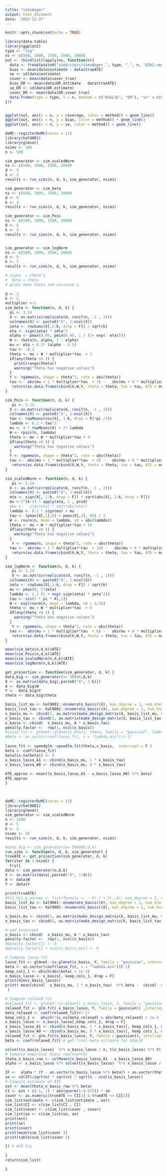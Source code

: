 ```yaml
---
title: "simsWager"
output: html_document
date: '2022-12-27'
---
```


```r
knitr::opts_chunk$set(echo = TRUE)
```



```r
library(data.table)
library(ggplot2)
type <- "log"
ns <- c(500, 1000, 1500, 2000, 3000)
out <- rbindlist(lapply(ns, function(n){
  data <- fread(paste0("simScripts/simsWager_", type, "_", n, "d2k2_new.csv" ))
  bias <- mean(data$estimate - data$trueATE)
  se <- sd(data$estimate)
  cover <- mean(data$cover_true)
  bias_DR <- mean(data$DR_estimate - data$trueATE)
  se_DR <- sd(data$DR_estimate)
  cover_DR <- mean(data$DR_cover_true)
  data.frame(type = type, n = n, method = c("AdaLSE", "DR"), "se" = c(se, se_DR), "bias" = c(bias, bias_DR), "coverage" = c(cover, cover_DR))
}))


ggplot(out, aes(x = n, y = coverage, color = method)) + geom_line()
ggplot(out, aes(x = n, y = bias, color = method)) + geom_line()
ggplot(out, aes(x = n, y = se, color = method)) + geom_line()

```

```r
doMC::registerDoMC(cores = 11)
library(hal9001)
library(glmnet)
nsims <- 100
n <- 500

sim_generator <- sim_scaledNorm
ns <- c(500, 1000, 1500, 2000)
d <- 3
k <- 2
results <- run_sims(n, d, k, sim_generator, nsims) 

sim_generator <- sim_beta
ns <- c(500, 1000, 1500, 2000)
d <- 5
k <- 3
results <- run_sims(n, d, k, sim_generator, nsims) 

sim_generator <- sim_Pois
ns <- c(500, 1000, 1500, 2000)
d <- 5
k <- 3
results <- run_sims(n, d, k, sim_generator, nsims) 


sim_generator <- sim_logNorm
ns <- c(500, 1000, 1500, 2000)
d <- 5
k <- 3
results <- run_sims(n, d, k, sim_generator, nsims) 

```



```r
# alpha  = theta^2
#  beta = theta
# gives mean theta and variance 1.
 
d <- 3
k <- 2
multiplier <-1
sim_beta <- function(n, d, k) {
  pi <- 3.14
  X <- as.matrix(replicate(d, runif(n, -1 , 1)))
  colnames(X) <- paste0("X", 1:ncol(X))
  zeta <- rowSums(X[,1:k, drop = F]) / sqrt(k)
  eta <- sign(zeta) * zeta^2
  alpha <- pmax(0.05, pmin(0.95, 1 / (1+ exp(- eta))))
  W <- rbeta(n, alpha, 1 - alpha)
  mu <- eta + 0.2* (alpha - 0.5)
  tau <- -0.2
  theta <- mu + W * multiplier*tau  + 3
  if(any(theta <0 )) {
    print(range(theta))
    warning("Theta has negative values")
  }
  Y <- rgamma(n, shape = theta^2, rate = abs(theta))
  tau <-  abs(mu + 1 * multiplier*tau  + 3) -   abs(mu + 0 * multiplier*tau  + 3) 
   return(as.data.frame(cbind(X,W,Y, theta = theta, tau = tau, ATE = mean(tau))))
}

sim_Pois <- function(n, d, k) {
   pi <- 3.14
  X <- as.matrix(replicate(d, runif(n, -1 , 1)))
  colnames(X) <- paste0("X", 1:ncol(X))
  tau <- rowMeans(cos(X[, 1:k, drop = F]*pi /3))
  lambda <- 0.2 + tau^2
  mu <- 4 * rowMeans(X) + 2* lambda
  W <- rpois(n, lambda)
  theta <- mu + W * multiplier*tau + 4
  if(any(theta <0 )) {
    warning("Theta has negative values")
  }
  Y <- rgamma(n, shape = theta^2, rate = abs(theta))
  tau <-  abs(mu + 1 * multiplier*tau  + 4) -   abs(mu + 0 * multiplier*tau  + 4) 
   return(as.data.frame(cbind(X,W,Y, theta = theta, tau = tau, ATE = mean(tau))))
}

sim_scaledNorm <- function(n, d, k) {
   pi <- 3.14
  X <- as.matrix(replicate(d, runif(n, -1 , 1)))
  colnames(X) <- paste0("X", 1:ncol(X))
  eta <- sign(X[, 1:k, drop = F]) * sqrt(abs(X[, 1:k, drop = F]))
  mu <-2^(k-1) * apply(eta, 1 , prod)
  #mu <-   sign(eta) * sqrt(abs(eta))
  lambda <- 0.1 * sign(mu) + mu
  tau <- (pmax(X[,1],0) + pmax(X[,2], 0)) / 2
  W <- rnorm(n, mean = lambda, sd = abs(lambda))
  theta <- mu + W * multiplier*tau + 10
  if(any(theta <0 )) {
    warning("Theta has negative values")
  }
   Y <- rgamma(n, shape = theta^2, rate = abs(theta))
  tau <-  abs(mu + 1 * multiplier*tau  + 10) -   abs(mu + 0 * multiplier*tau  + 10) 
   return(as.data.frame(cbind(X,W,Y, theta = theta, tau = tau, ATE = mean(tau))))
}

sim_logNorm <- function(n, d, k) {
   pi <- 3.14
   X <- as.matrix(replicate(d, runif(n, -1 , 1)))
  colnames(X) <- paste0("X", 1:ncol(X))
  zeta <- rowSums(X[,1:k, drop = F]) / sqrt(k)
  mu <- pmax(0, 2*zeta)
  lambda <- 1 / (1 + exp(-sign(zeta) * zeta^2))
  tau <- sin(2 * pi * X[,1])
  W <- exp(rnorm(n, mean = lambda, sd = 1/3))
  theta <- mu + W * multiplier*tau  + 6
  if(any(theta <0 )) {
    warning("Theta has negative values")
  }
   Y <- rgamma(n, shape = theta^2, rate = abs(theta))
  tau <-  abs(mu + 1 * multiplier*tau  + 6) -   abs(mu + 0 * multiplier*tau  + 6) 
   return(as.data.frame(cbind(X,W,Y, theta = theta, tau = tau, ATE = mean(tau))))
}

mean(sim_beta(n,d,k)$ATE)
mean(sim_Pois(n,d,k)$ATE)
mean(sim_scaledNorm(n,d,k)$ATE)
mean(sim_logNorm(n,d,k)$ATE)
```


```r


get_projection <- function(sim_generator, d, k) {
data_big <- sim_generator(n= 50000,d,k)
X <- as.matrix(data_big[,paste0("X", 1:k)])
A <- data_big$W
Y <-  data_big$Y
theta <- data_big$theta

basis_list_mu <- hal9001::enumerate_basis((X), max_degree = 1, num_knots = c(100,1, 1 ), smoothness_orders =1)
basis_list_tau <- hal9001::enumerate_basis((X), max_degree = 1, num_knots = c(100,1), smoothness_orders = 1)
x_basis_mu <- cbind(1, as.matrix(make_design_matrix(X, basis_list_mu, 0.9))) 
x_basis_tau <- cbind(1, as.matrix(make_design_matrix(X, basis_list_tau, 0.9))) 
x_basis <- cbind(  x_basis_mu, A * x_basis_tau)
penalty.factor <-  rep(1, ncol(x_basis))
#lasso_fit <- glmnet::glmnet(x_basis, theta, family = "gaussian", lambda = 1e-10,  intercept = F,   standardize = FALSE)
#beta <- as.vector(coef(lasso_fit, s = "lambda.min"))[-1]
 
lasso_fit <- speedglm::speedlm.fit(theta,x_basis,  intercept = F )
beta <- coef(lasso_fit)
beta[is.na(beta)] <- 0
x_basis_lasso_A1 <- cbind(x_basis_mu, 1 * x_basis_tau)  
x_basis_lasso_A0 <- cbind(x_basis_mu, 0 * x_basis_tau) 
 
ATE_approx <- mean((x_basis_lasso_A1 - x_basis_lasso_A0) %*% beta)
ATE_approx
}

 
```

```r
doMC::registerDoMC(cores = 11)
library(hal9001)
library(glmnet)
sim_generator <- sim_scaledNorm
n <- 1500
d <- 5
k <- 3
nsims <- 20
results <- run_sims(n, d, k, sim_generator, nsims) 


```



```r
#data_big <- sim_generator(n= 500000,d,k)
run_sims <- function(n, d, k, sim_generator) {
trueATE <- get_projection(sim_generator, d, k)
for(iter in 1:nsims) {
  try({
data <- sim_generator(n,d,k)
X <- as.matrix(data[,paste0("X", 1:d)])
A <- data$W
Y <- data$Y
 
print(trueATE)
#fit_hal_g_params <- list(formula <- ~ h(.) + h(.,A), max_degree = 2, num_knots = c(20,20), smoothness_orders = 1)
basis_list_mu <- hal9001::enumerate_basis((X), max_degree = 1, num_knots = c(100,20, 1 ), smoothness_orders =1)
basis_list_tau <- hal9001::enumerate_basis((X), max_degree = 1, num_knots = c(100, 1), smoothness_orders = 1)

x_basis_mu <- cbind(1, as.matrix(make_design_matrix(X, basis_list_mu, 0.9))) 
x_basis_tau <- cbind(1, as.matrix(make_design_matrix(X, basis_list_tau, 0.9))) 

# add intercept
x_basis <- cbind(  x_basis_mu, A * x_basis_tau)
penalty.factor <-  rep(1, ncol(x_basis))
#penalty.factor[1] <- 0
#penalty.factor[1 + ncol(x_basis_mu)] <- 0

# Compute lasso fit
lasso_fit <- glmnet::cv.glmnet(x_basis, Y, family = "gaussian", intercept = F, penalty.factor = penalty.factor, relax = F, gamma = 0, parallel = T, standardize = FALSE)
beta <- as.vector(coef(lasso_fit, s = "lambda.min"))[-1]
keep_cols_1 <- which(abs(beta) > 1e-3)
x_basis_lasso <- x_basis[, keep_cols_1, drop = F]
print(dim(x_basis_lasso))
print( mean(cbind(  x_basis_mu, 1 * x_basis_tau)  %*% beta -  cbind(  x_basis_mu, 0 * x_basis_tau)  %*% beta)
 )

# Compute relaxed fit
#relaxed_fit <- glmnet::cv.glmnet( x_basis_lasso, Y, family = "gaussian" ,intercept = F) # screen hyper correlates variables just in case
relaxed_fit <- glm.fit( x_basis_lasso, Y, family = gaussian() ,intercept = F) 
beta_relaxed <- coef(relaxed_fit)#[-1]
keep_cols_2 <-  which(!is.na(beta_relaxed) & abs(beta_relaxed) > 1e-3 )
x_basis_lasso <- x_basis_lasso[,keep_cols_2, drop = F]
x_basis_lasso_A1 <- cbind(x_basis_mu, 1 * x_basis_tau)[, keep_cols_1, drop = F][, keep_cols_2, drop = F] 
x_basis_lasso_A0 <- cbind(x_basis_mu, 0 * x_basis_tau)[, keep_cols_1, drop = F][, keep_cols_2, drop = F] 
relaxed_fit <- glm.fit(x_basis_lasso, Y, family = gaussian(), intercept = F) # redo fit with uncorrelated variables
beta <- coef(relaxed_fit) # get final beta estimate for AdaLSE

solve(t(x_basis_lasso)  %*% x_basis_lasso / n, t(x_basis_lasso) %*% Y)
# Compute empirical Riesz representor
theta_n_basis_row <- colMeans(x_basis_lasso_A1 - x_basis_lasso_A0)
alpha <- x_basis_lasso %*% solve(t(x_basis_lasso)  %*% x_basis_lasso / n, theta_n_basis_row)

IF <-  alpha * (Y - as.vector(x_basis_lasso %*% beta)) + as.vector(theta_n_basis_row %*% beta) - mean(theta_n_basis_row %*% beta)
se <- sd(IF)/sqrt(n) * sqrt(n) / sqrt(n - ncol(x_basis_lasso))
# Compute estimate of ATE
est <- mean(theta_n_basis_row %*% beta)
CI <- est + c(-1, 1) * abs(qnorm(1-0.975)) * se
cover <- as.numeric(trueATE >= CI[1] & trueATE <= CI[2])
sim_list$estimate <- c(sim_list$estimate , est)
sim_list$CI <- c(sim_list$CI , CI)
sim_list$cover <- c(sim_list$cover , cover)
sim_list$se <- c(sim_list$se, se)
print(est)
print(se)
print(cover)
print(mean(sim_list$cover ))
print(table(sim_list$cover ))

}) # end try
  
}
return(sim_list)

}
 
 
```










